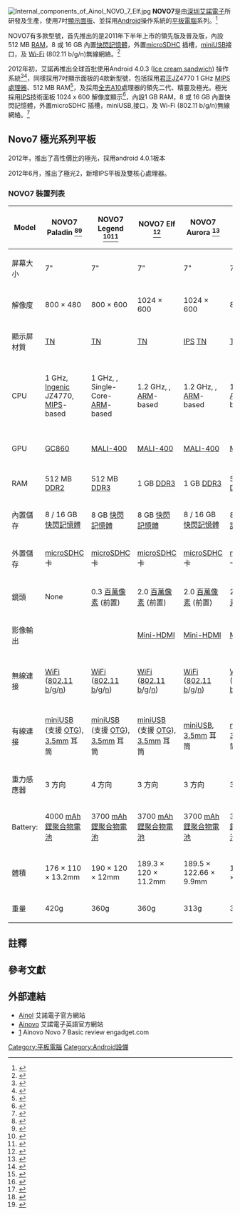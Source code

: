 {{Infobox information appliance
| name         = NOVO7系列
| logo         = 
| image        = 
| caption      = 
| developer    = [[艾諾電子|艾諾電子]]
| manufacturer = [[艾諾電子|艾諾電子]]
| form         = [[平板电脑|平板电脑]]
| generation   = 
| model        = 
| partnumber   = 
| releasedate  = {{Start date and age|2011}}
| available    = <!-- the countries in which it is officially available -->
| price        = 
| status       = <!-- if model is discontinued use "Discontinued", otherwise, please leave blank -->
| unitssold    = 
| unitsshipped = 
| media        =
| os           =  [[Android|Android]] 2.3/Android 4.0.3
| power        = 
| cpu          = [[全志A10|全志A10]]
| gpu          = 
| storage      = 8 或16 GB
| memory  = 
| display      = 7"英寸[[多點觸控|多點觸控式]][[电容式感应|電容]][[觸控式螢幕|觸摸屏]]
| audio        = 3.5 mm耳機接口,話筒MIC
| input        = 
| rear_camera  = None
| front_camera = None
| connectivity = Micro-USB 2.0 (type B) <br />3.5 mm stereo socket
| hac          = <!-- hearing aid compatibility -->
| service      = <!-- online service/s offered -->
| dimensions   = 
| weight       = 
| predecessor  = 
| successor    = 
| related      =
| website      = {{URL|http://www.ainol.com/}}
}}
[[File:Internal_components_of_Ainol_NOVO_7_Elf.jpg|thumb]]
'''NOVO7'''是由[[深圳|深圳]][[艾諾電子|艾諾電子]]所研發及生產，使用7吋[[顯示面板|顯示面板]]、並採用[[Android|Android]]操作系統的[[平板電腦|平板電腦]]系列。<ref name="Ainovo-Products">{{Cite web |url=http://www.ainovo.com/product.html |title=NOVO7 Product List; Ainovo. |accessdate=2012-03-20 |archive-date=2014-06-29 |archive-url=https://web.archive.org/web/20140629085950/http://www.ainovo.com/product.html |dead-url=yes }}</ref>  

NOVO7有多款型號，首先推出的是2011年下半年上市的領先版及普及版，內設512 MB [[隨機存取記憶體|RAM]]，8 或 16 GB 內置[[快閃記憶體|快閃記憶體]]，外置[[microSDHC|microSDHC]] 插槽，[[miniUSB|miniUSB]]接口，及 [[Wi-Fi|Wi-Fi]] (802.11 b/g/n)無線網絡。<ref>{{cite web |url=http://pcm.my-magazine.me/main/bgw/view/2406 |title=存档副本 |accessdate=2013-02-22 |deadurl=yes |archiveurl=https://web.archive.org/web/20130131004431/http://pcm.my-magazine.me/main/bgw/view/2406 |archivedate=2013-01-31 }}</ref>

2012年初，艾諾再推出全球首批使用Android 4.0.3 ([[Android歷史版本|Ice cream sandwich]]) 操作系統<ref>{{Cite web |url=http://www.engadget.com/2011/12/05/ainol-launches-the-novo7-the-worlds-first-android-4-0-tablet/ |title=存档副本 |accessdate=2012-04-27 |archive-date=2012-04-18 |archive-url=https://web.archive.org/web/20120418160831/http://www.engadget.com/2011/12/05/ainol-launches-the-novo7-the-worlds-first-android-4-0-tablet |dead-url=no }}</ref><ref>{{Cite web |url=http://www.mobilemag.com/2011/12/26/worlds-first-official-ics-tablet/ |title=World's First Official ICS Tablet - Mobile Magazine |access-date=2012-03-20 |archive-url=https://web.archive.org/web/20120208211206/http://www.mobilemag.com/2011/12/26/worlds-first-official-ics-tablet/ |archive-date=2012-02-08 |dead-url=yes }}</ref>，同樣採用7吋顯示面板的4款新型號，包括採用[[君正|君正]]JZ4770 1 GHz [[MIPS|MIPS]] [[處理器|處理器]]、512 MB RAM<ref>{{Cite web |url=http://www.engadget.com/2011/12/23/ainovos-bargain-novo-7-ics-tablet-ready-to-tickle-us-pockets/ |title=存档副本 |accessdate=2012-04-27 |archive-date=2012-04-21 |archive-url=https://web.archive.org/web/20120421051301/http://www.engadget.com/2011/12/23/ainovos-bargain-novo-7-ics-tablet-ready-to-tickle-us-pockets |dead-url=no }}</ref>，及採用[[全志A10|全志A10]]處理器的領先二代、精靈及極光。極光採用[[IPS|IPS]]技術面板 1024 x 600 解像度顯示<ref>{{Cite web |url=http://mp3.zol.com.cn/278/2785473_all.html#p2785473 |title=存档副本 |accessdate=2012-03-27 |archive-date=2013-06-07 |archive-url=https://web.archive.org/web/20130607022331/http://mp3.zol.com.cn/278/2785473_all.html#p2785473 |dead-url=no }}</ref>，內設1 GB RAM，8 或 16 GB 內置快閃記憶體，外置microSDHC 插槽，miniUSB,接口，及 Wi-Fi (802.11 b/g/n)無線網絡。<ref>{{Cite web |url=http://product.pconline.com.cn/tabletmid/ainol/497982.html |title=存档副本 |accessdate=2012-03-27 |archive-date=2012-04-13 |archive-url=https://web.archive.org/web/20120413044420/http://product.pconline.com.cn/tabletmid/ainol/497982.html |dead-url=no }}</ref>

==Novo7 極光系列平板==

2012年，推出了高性價比的極光，採用android 4.0.1板本

2012年6月，推出了極光2，新增IPS平板及雙核心處理器。

===NOVO7 裝置列表===
{| class="wikitable"
|-
! Model 
! NOVO7 Paladin <ref name="NOVO7-Paladin-Specs">{{Cite web |url=http://www.ainovo.com/novo7paladin-specs.html |title=NOVO7 Paladin Technical Specifications; Ainovo. |accessdate=2013-06-15 |archive-date=2012-01-10 |archive-url=https://web.archive.org/web/20120110012324/http://www.ainovo.com/novo7paladin-specs.html |dead-url=no }}</ref><ref name="NOVO7-Paladin-Product">{{Cite web |url=http://www.ainol.com/plugin.php?identifier=ainol&module=product&action=info&productid=43 |title=NOVO7 Paladin Product Information; Ainol. |accessdate=2013-06-15 |archive-date=2012-01-07 |archive-url=https://web.archive.org/web/20120107124059/http://www.ainol.com/plugin.php?identifier=ainol&module=product&action=info&productid=43 |dead-url=no }}</ref> 
! NOVO7 Legend <ref name="NOVO7-Legend-Specs">{{Cite web |url=http://www.ainol-tablet.com/ainol-novo-7-legend.html |title=NOVO7 Legend Technical Specifications; Ainovo. |accessdate=2013-06-15 |archive-date=2012-12-30 |archive-url=https://web.archive.org/web/20121230232803/http://www.ainol-tablet.com/ainol-novo-7-legend.html |dead-url=no }}</ref><ref name="NOVO7-Legend-Product">{{Cite web |url=http://ainol.com/plugin.php?identifier=ainol&module=product&action=info&productid=55 |title=NOVO7 Legend Product Information; Ainol. |accessdate=2013-06-15 |archive-date=2013-01-15 |archive-url=https://web.archive.org/web/20130115124251/http://ainol.com/plugin.php?identifier=ainol&module=product&action=info&productid=55 |dead-url=yes }}</ref> 
! NOVO7 Elf <ref name="NOVO7-Elf-Product">{{Cite web |url=http://www.ainol.com/plugin.php?identifier=ainol&module=product&action=info&productid=44 |title=NOVO7 Elf Product Information; Ainol. |accessdate=2013-06-15 |archive-date=2012-01-16 |archive-url=https://web.archive.org/web/20120116020443/http://www.ainol.com/plugin.php?identifier=ainol&module=product&action=info&productid=44 |dead-url=no }}</ref> 
! NOVO7 Aurora <ref name="NOVO7-Aurora-Product">{{Cite web |url=http://www.ainol.com/plugin.php?identifier=ainol&module=product&action=info&productid=45 |title=NOVO7 Aurora Product Information; Ainol. |accessdate=2013-06-15 |archive-date=2012-01-19 |archive-url=https://web.archive.org/web/20120119011931/http://www.ainol.com/plugin.php?identifier=ainol&module=product&action=info&productid=45 |dead-url=no }}</ref> 
! NOVO7 {{nowrap|Advanced II <ref name="NOVO7-Advanced II-Product">{{Cite web |url=http://tv-receiver.ecrater.com/p/13993086/7-ainol-novo-advanced-ii-tablet |title=NOVO7 Advanced II Product Information; Ecrater. |accessdate=2013-06-15 |archive-date=2012-04-05 |archive-url=https://web.archive.org/web/20120405184631/http://tv-receiver.ecrater.com/p/13993086/7-ainol-novo-advanced-ii-tablet |dead-url=no }}</ref>}}
! NOVO7 Tornado <ref name="NOVO7-Tornando">{{Cite web |url=http://www.ainol-novo.com/ainol-novo-7-tornado-7-inch-lcd-screen-amlogic-aml8726-1ghz-android-tablet-pc-8g.html |title=NOVO7 Tornado; Ainol Novo |access-date=2013-06-15 |archive-url=https://web.archive.org/web/20130702205404/http://www.ainol-novo.com/ainol-novo-7-tornado-7-inch-lcd-screen-amlogic-aml8726-1ghz-android-tablet-pc-8g.html |archive-date=2013-07-02 |dead-url=yes }}</ref> 
! NOVO7 Mars <ref name="NOVO7-Mars">{{Cite web |url=http://www.ainol-novo.com/ainol-novo-7-mars-slate-cortex-a9-amlogic8726-m3-1g-android-tablet-16gb.html |title=NOVO7 Mars; Ainol Novo |access-date=2013-06-15 |archive-url=https://web.archive.org/web/20130605025600/http://www.ainol-novo.com/ainol-novo-7-mars-slate-cortex-a9-amlogic8726-m3-1g-android-tablet-16gb.html |archive-date=2013-06-05 |dead-url=yes }}</ref> 
! NOVO7 Elf II <ref name="NOVO7-Elf-II">{{Cite web |url=http://www.ainol-novo.com/ainol-novo7-elf-ii-7-inch-dual-core-1-5ghz-android-tablet.html |title=NOVO7 Elf II; Ainol Novo |access-date=2013-06-15 |archive-url=https://web.archive.org/web/20130616112209/http://www.ainol-novo.com/ainol-novo7-elf-ii-7-inch-dual-core-1-5ghz-android-tablet.html |archive-date=2013-06-16 |dead-url=yes }}</ref> 
! NOVO7 Aurora II <ref name="NOVO7-Aurora-II">{{Cite web |url=http://www.ainol-novo.com/ainol-novo-7-aurora-ii-dual-core-1-5ghz-7-inch-ips-touch-screen-1g-ram-android-tablet.html |title=NOVO7 Aurora II; Ainol Novo |access-date=2013-06-15 |archive-url=https://web.archive.org/web/20130605025123/http://www.ainol-novo.com/ainol-novo-7-aurora-ii-dual-core-1-5ghz-7-inch-ips-touch-screen-1g-ram-android-tablet.html |archive-date=2013-06-05 |dead-url=yes }}</ref>
! NOVO7 Fire <ref name="NOVO7-Fire">{{Cite web |url=http://www.ainolstore.com/ainol-novo-7-fire-flame-dual-core-1280-800-ips-dual-webcam-tablets-pcs.html |title=NOVO7 Fire; Ainol Novo |accessdate=2013-06-15 |archive-date=2013-06-01 |archive-url=https://web.archive.org/web/20130601094319/http://www.ainolstore.com/ainol-novo-7-fire-flame-dual-core-1280-800-ips-dual-webcam-tablets-pcs.html |dead-url=no }}</ref>
! NOVO7 Crystal <ref name="NOVO7-Crystal">{{Cite web |url=http://www.ainol-novo.com/ainol-novo-7-crystal-7-inch-android-4-1-jelly-bean-tablet-dual-core-1gb-ram-white.html |title=NOVO7 Crystal; Ainol Novo |access-date=2013-06-15 |archive-url=https://web.archive.org/web/20130701105240/http://www.ainol-novo.com/ainol-novo-7-crystal-7-inch-android-4-1-jelly-bean-tablet-dual-core-1gb-ram-white.html |archive-date=2013-07-01 |dead-url=yes }}</ref>
|-
| 屏幕大小 || 7" || 7" || 7" || 7" || 7" || 7" || 7" || 7" || 7" || 7"|| 7"
|-
| 解像度 || 800 × 480 || 800 × 600 || 1024 × 600 || 1024 × 600 || 800 × 480 || 800 × 480 || 1024 × 600 || 1024 × 600 || 1024 × 600 || 1280 × 800|| 1024 × 600 
|-
| 顯示屏材質 || [[TFT_LCD|TN]] || [[TFT_LCD|TN]] || [[TFT_LCD|TN]] || [[IPS_panel|IPS]] [[TFT_LCD|TN]] || [[TFT_LCD|TN]] || [[TFT_LCD|TN]] || [[TFT_LCD|TN]] || [[TFT_LCD|TN]] || [[IPS_panel|IPS]] || [[IPS_panel|IPS]]|| [[IPS_panel|IPS]]
|-
| CPU || 1 GHz, [[Ingenic_Semiconductor|Ingenic]] JZ4770,<br/>[[MIPS_architecture|MIPS]]-based || 1 GHz, {{nowrap|[[Allwinner_Technology|Allwinner]] A13}},<br/>Single-Core-[[ARM_architecture|ARM]]-based || 1.2 GHz, {{nowrap|[[Allwinner_Technology|Allwinner]] A10}},<br>[[ARM_architecture|ARM]]-based || 1.2 GHz, {{nowrap|[[Allwinner_Technology|Allwinner]] A10}},<br/>[[ARM_architecture|ARM]]-based || 1.2 GHz, {{nowrap|[[Allwinner_Technology|Allwinner]] A10}},<br/>[[ARM_architecture|ARM]]-based || 1 GHz, AML8726-M3 Cortex-A9<br/>[[ARM_architecture|ARM]]-based || 1 GHz, AML8726-M3 Cortex-A9<br/>[[ARM_architecture|ARM]]-based || 1.5 GHz, AML8726-M6 Cortex-A9<br/>Dual-Core-[[ARM_architecture|ARM]] || 1.5 GHz, AML8726-M6 Cortex-A9<br/>Dual-Core-[[ARM_architecture|ARM]] || 1.5 GHz, AML8726-MX Cortex-A9<br/>Dual-Core-[[ARM_architecture|ARM]] || 1.5 GHz, AML8726-M6 Cortex-A9<br/>Dual-Core-[[ARM_architecture|ARM]]{{註|While it is advertised as 1.5GHz, the actual CPU speed is only 1.2GHz. Verified on stock ROM (batch 3, chengnen.tan kernel).}}
|-
| GPU || [[Vivante_Corporation|GC860]] || [[Mali_(GPU)|MALI-400]] || [[Mali_(GPU)|MALI-400]] || [[Mali_(GPU)|MALI-400]] || [[Mali_(GPU)|MALI-400]] || [[Mali_(GPU)|MALI-400]] || [[Mali_(GPU)|MALI-400 3D]] || [[Mali_(GPU)|MALI-400x2]] || [[Mali_(GPU)|MALI-400x2]] || [[Mali_(GPU)|MALI-400x4]] || [[Mali_(GPU)|MALI-400x2]]
|-
| RAM || 512 MB [[DDR2|DDR2]] || 512 MB [[DDR3|DDR3]] || 1 GB [[DDR3|DDR3]] || 1 GB [[DDR3|DDR3]] || 512 MB [[DDR3|DDR3]] || 1 GB [[DDR3|DDR3]] || 1 GB [[DDR3|DDR3]] || 1 GB [[DDR3|DDR3]] || 1 GB [[DDR3|DDR3]] || 1 GB [[DDR3|DDR3]]|| 1 GB [[DDR3|DDR3]]
|-
| 內置儲存 || 8 / 16 GB [[快閃記憶體|快閃記憶體]] || 8 GB [[快閃記憶體|快閃記憶體]] || 8 GB [[快閃記憶體|快閃記憶體]] || 8 / 16 GB [[快閃記憶體|快閃記憶體]] || 8 GB [[快閃記憶體|快閃記憶體]] || 8 / 16 GB [[快閃記憶體|快閃記憶體]] || 8 GB [[快閃記憶體|快閃記憶體]] || 8 / 16 GB [[快閃記憶體|快閃記憶體]] || 16 GB [[快閃記憶體|快閃記憶體]] || 16 GB [[快閃記憶體|快閃記憶體]]|| 8 GB [[快閃記憶體|快閃記憶體]]
|-
| 外置儲存 || [[microSDHC|microSDHC]] 卡 || [[microSDHC|microSDHC]] 卡 || [[microSDHC|microSDHC]] 卡 || [[microSDHC|microSDHC]] 卡 || [[microSDHC|microSDHC]] 卡 || [[microSDHC|microSDHC]] 卡 || [[microSDHC|microSDHC]] 卡 || [[microSDHC|microSDHC]] 卡 || [[microSDHC|microSDHC]] 卡 || [[microSDHC|microSDHC]] 卡 || [[microSDHC|microSDHC]] 卡
|-
| 鏡頭 || None || 0.3 [[百萬像素|百萬像素]] (前置) || 2.0 [[百萬像素|百萬像素]] (前置) || 2.0 [[百萬像素|百萬像素]] (前置) || 2.0 [[百萬像素|百萬像素]] (前置) || 0.3 [[百萬像素|百萬像素]] (前置) || 0.3 [[百萬像素|百萬像素]] (前置) || 2.0 [[百萬像素|百萬像素]] (前置) || 2.0 [[百萬像素|百萬像素]] (前置) || 2.0 [[百萬像素|百萬像素]] (前置), 5.0 [[百萬像素|百萬像素]] (後置) || 2.0 [[百萬像素|百萬像素]] (前置)
|-
| 影像輸出 || {{N/A}} || {{N/A}} || [[Mini-HDMI|Mini-HDMI]] || [[Mini-HDMI|Mini-HDMI]] || [[Mini-HDMI|Mini-HDMI]] || {{N/A}} || {{N/A}} || [[Mini-HDMI|Mini-HDMI]] || [[Mini-HDMI|Mini-HDMI]] || [[Mini-HDMI|Mini-HDMI]] || [[Mini-HDMI|Mini-HDMI]]
|-
| 無線連接 || [[WiFi|WiFi]] ([[IEEE_802.11|802.11]] [[IEEE_802.11b-1999|b]]/[[IEEE_802.11g-2003|g]]/[[IEEE_802.11n-2009|n]]) || [[WiFi|WiFi]] ([[IEEE_802.11|802.11]] [[IEEE_802.11b-1999|b]]/[[IEEE_802.11g-2003|g]]/[[IEEE_802.11n-2009|n]]) || [[WiFi|WiFi]] ([[IEEE_802.11|802.11]] [[IEEE_802.11b-1999|b]]/[[IEEE_802.11g-2003|g]]/[[IEEE_802.11n-2009|n]]) || [[WiFi|WiFi]] ([[IEEE_802.11|802.11]] [[IEEE_802.11b-1999|b]]/[[IEEE_802.11g-2003|g]]/[[IEEE_802.11n-2009|n]]) || [[WiFi|WiFi]] ([[IEEE_802.11|802.11]] [[IEEE_802.11b-1999|b]]/[[IEEE_802.11g-2003|g]]/[[IEEE_802.11n-2009|n]]) || [[WiFi|WiFi]] ([[IEEE_802.11|802.11]] [[IEEE_802.11b-1999|b]]/[[IEEE_802.11g-2003|g]]/[[IEEE_802.11n-2009|n]]) || [[WiFi|WiFi]] ([[IEEE_802.11|802.11]] [[IEEE_802.11b-1999|b]]/[[IEEE_802.11g-2003|g]]/[[IEEE_802.11n-2009|n]]) || [[WiFi|WiFi]] ([[IEEE_802.11|802.11]] [[IEEE_802.11b-1999|b]]/[[IEEE_802.11g-2003|g]]/[[IEEE_802.11n-2009|n]]) || [[WiFi|WiFi]] ([[IEEE_802.11|802.11]] [[IEEE_802.11b-1999|b]]/[[IEEE_802.11g-2003|g]]/[[IEEE_802.11n-2009|n]]) || [[WiFi|WiFi]] ([[IEEE_802.11|802.11]] [[IEEE_802.11b-1999|b]]/[[IEEE_802.11g-2003|g]]/[[IEEE_802.11n-2009|n]]), Bluetooth v2.1 HSP/HFP/A2DP/AVRCP supported || [[WiFi|WiFi]] ([[IEEE_802.11|802.11]] [[IEEE_802.11b-1999|b]]/[[IEEE_802.11g-2003|g]]/[[IEEE_802.11n-2009|n]]) 
|-
| 有線連接 || [[miniUSB|miniUSB]] (支援 [[USB_On-The-Go|OTG]]), [[3.5mm|3.5mm]] 耳筒 || [[miniUSB|miniUSB]] (支援 [[USB_On-The-Go|OTG]]), [[3.5mm|3.5mm]] 耳筒 || [[miniUSB|miniUSB]] (支援 [[USB_On-The-Go|OTG]]), [[3.5mm|3.5mm]] 耳筒 || [[miniUSB|miniUSB]], [[3.5mm|3.5mm]] 耳筒 || [[miniUSB|miniUSB]], [[3.5mm|3.5mm]] 耳筒 || [[miniUSB|miniUSB]], [[3.5mm|3.5mm]] 耳筒 || [[miniUSB|miniUSB]], [[3.5mm|3.5mm]] 耳筒 || [[miniUSB|miniUSB]], [[3.5mm|3.5mm]] 耳筒 || [[miniUSB|miniUSB]], [[3.5mm|3.5mm]] 耳筒|| [[microUSB|microUSB]], [[3.5mm|3.5mm]] 耳筒 || [[microUSB|microUSB]], [[3.5mm|3.5mm]] 耳筒
|-
| 重力感應器 || 3 方向 || 4 方向 || 3 方向 || 3 方向 || 3 方向 || 3 方向 || 3 方向 || 3 方向 || 3 方向 || 3 方向 || 3 方向
|-
| Battery: || 4000 [[Ampere-hour|mAh]]<br/>[[鋰聚合物電池|鋰聚合物電池]] || 3700 [[Ampere-hour|mAh]]<br/>[[鋰聚合物電池|鋰聚合物電池]] || 3700 [[Ampere-hour|mAh]]<br/>[[鋰聚合物電池|鋰聚合物電池]] || 3700 [[Ampere-hour|mAh]]<br/>[[鋰聚合物電池|鋰聚合物電池]] || 3700 [[Ampere-hour|mAh]]<br/>[[鋰聚合物電池|鋰聚合物電池]] || 3700 [[Ampere-hour|mAh]]<br/>[[鋰聚合物電池|鋰聚合物電池]] || 3700 [[Ampere-hour|mAh]]<br/>[[鋰聚合物電池|鋰聚合物電池]] || 3700 [[Ampere-hour|mAh]]<br/>[[鋰聚合物電池|鋰聚合物電池]] || 3700 [[Ampere-hour|mAh]]<br/>[[鋰聚合物電池|鋰聚合物電池]] || 5000 [[Ampere-hour|mAh]]<br/>[[鋰聚合物電池|鋰聚合物電池]] || 3700 [[Ampere-hour|mAh]]<br/>[[鋰聚合物電池|鋰聚合物電池]]
|-
| 體積 || 176 × 110 × 13.2mm || 190 × 120 × 12mm || 189.3 × 120 × 11.2mm || 189.5 × 122.66 × 9.9mm || 187 × 111 × 12mm || 187 × 111 × 12mm || 191 × 125 × 10.9mm || 189.3 × 120 × 11.2mm || 186 × 120 × 11.9mm || 186.6 × 126.93 × 10.6mm || 189.3 × 120.93 × 11.2mm
|-
| 重量 || 420g || 360g || 360g || 313g || 320g || 336g || 360g || 333g || 342g || 336g || 328g
|}

== 註釋 ==
{{NoteFoot}}


== 參考文獻 ==
{{reflist|2}}

== 外部連結 ==
* [https://web.archive.org/web/20120423073330/http://www.ainol.com/ Ainol] 艾諾電子官方網站
* [https://web.archive.org/web/20140719101607/http://www.ainovo.com/ Ainovo] 艾諾電子英語官方網站
* [http://www.engadget.com/2012/02/14/ainovo-novo-7-basic-review/]{{Wayback|url=http://www.engadget.com/2012/02/14/ainovo-novo-7-basic-review/ |date=20120419204204 }} Ainovo Novo 7 Basic review engadget.com 
{{Android}}

[[Category:平板電腦|Category:平板電腦]]
[[Category:Android設備|Category:Android設備]]